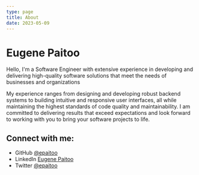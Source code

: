 ```yaml
---
type: page
title: About
date: 2023-05-09
---
```


# Eugene Paitoo

Hello, I'm a Software Engineer with extensive experience in developing and delivering high-quality software solutions that meet the needs of businesses and organizations

 My experience ranges from designing and developing robust backend systems to building intuitive and responsive user interfaces, all while maintaining the highest standards of code quality and maintainability. I am committed to delivering results that exceed expectations and look forward 
 to working with you to bring your software projects to life.

Connect with me:
---

- GitHub [@epaitoo](https://github.com/epaitoo)
- LinkedIn [Eugene Paitoo](https://www.linkedin.com/in/eugene-paitoo/)
- Twitter [@epaitoo](https://twitter.com/epaitoo)
